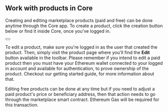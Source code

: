 



## Work with products in Core

Creating and editing marketplace products (paid and free) can be done anytime through the Core app. To create a product, click the creation button below or find it inside <Link to={links.userpages.products}>Core</Link>, once you've logged in.

<Link to={links.marketplace.createProduct}>
    <Button className={productsStyles.createProductButton} color="primary" >
        <Translate value="actionBar.create" />
    </Button>
</Link>

To edit a product, make sure you're logged in as the user that created the product. Then, simply visit the product page where you'll find the **Edit** button available in the toolbar. Please remember if you intend to edit a paid product then you must have your Ethereum wallet connected to your logged in account and available for authentication, to prove ownership of the product. Checkout our <Link to={links.newdocs.gettingStarted}>getting started guide</Link>, for more information about that.

Editing free products can be done at any time but if you need to adjust a paid product's price or beneficiary address, then that action needs to go through the marketplace smart contract. Ethereum Gas will be required for this transaction.

